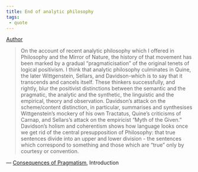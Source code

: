 ```yaml
---
title: End of analytic philosophy
tags:
 - quote
---
```


[Author](/docs/phil/Richard Rorty.html)

> On the account of recent analytic philosophy which I offered in Philosophy and the Mirror of Nature, the history of that movement has been marked by a gradual "pragmaticisation" of the original tenets of logical positivism. I think that analytic philosophy culminates in Quine, the later Wittgenstein, Sellars, and Davidson-which is to say that it transcends and cancels itself. These thinkers successfully, and rightly, blur the positivist distinctions between the semantic and the pragmatic, the analytic and the synthetic, the linguistic and the empirical, theory and observation. Davidson's attack on the scheme/content distinction, in particular, summarises and synthesises Wittgenstein's mockery of his own Tractatus, Quine's criticisms of Carnap, and Sellars's attack on the empiricist "Myth of the Given." Davidson's holism and coherentism shows how language looks once we get rid of the central presupposition of Philosophy: that true sentences divide into an upper and lower division - the sentences which correspond to something and those which are "true" only by courtesy or convention.

— [Consequences of Pragmatism](/docs/phil/Consequences of Pragmatism.html), Introduction